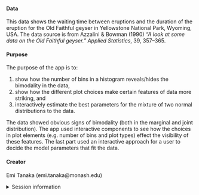 
#### Data

This data shows the waiting time between eruptions
and the duration of the eruption for the Old Faithful
geyser in Yellowstone National Park, Wyoming, USA.
The data source is from Azzalini & Bowman (1990) 
*"A look at some data on the Old Faithful geyser." Applied Statistics*, 39, 357–365.


#### Purpose

The purpose of the app is to:

1. show how the number of bins in a histogram reveals/hides the bimodality in the data,
2. show how the different plot choices make certain features of data more striking, and 
3. interactively estimate the best parameters for the mixture of two normal distributions to the data. 

The data showed obvious signs of bimodality (both in the marginal and joint distribution). The app used interactive components to see how the choices in plot elements (e.g. number of bins and plot types) effect the visibility of these features. The last part used an interactive approach for a user to decide the model parameters that fit the data. 





#### Creator

Emi Tanaka (emi.tanaka@monash.edu)

<details>
<summary>Session information</summary>
```r
sessioninfo::session_info()
```
</details>
